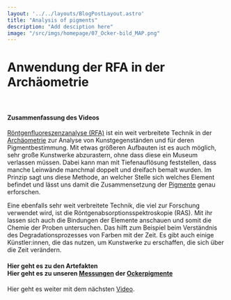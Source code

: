 ```yaml
---
layout: '../../layouts/BlogPostLayout.astro'
title: "Analysis of pigments"
description: "Add desciption here"
image: "/src/imgs/homepage/07_Ocker-bild_MAP.png"
---
```


# Anwendung der RFA in der Archäometrie

<YouTube url="https://www.youtube-nocookie.com/embed/rVvgAGQUJ5Q?si=ol6KAVr11JUM2e7R"/>

&nbsp;

#### Zusammenfassung des Videos

<a href="/keywords/xrf">Röntgenfluoreszenzanalyse (RFA)</a> ist ein weit verbreitete Technik in der <a href="/keywords/archeometry/">Archäometrie</a> zur Analyse von Kunstgegenständen und für deren Pigmentbestimmung. Mit etwas größeren Aufbauten ist es auch möglich, sehr große Kunstwerke abzurastern, ohne dass diese ein Museum verlassen müssen. Dabei kann man mit Tiefenauflösung feststellen, dass manche Leinwände manchmal doppelt und dreifach bemalt wurden. Im Prinzip sagt uns diese Methode, an welcher Stelle sich welches Element befindet und lässt uns damit die Zusammensetzung der <a href="/keywords/pigments/">Pigmente</a> genau erforschen.

Eine ebenfalls sehr weit verbreitete Technik, die viel zur Forschung verwendet wird, ist die Röntgenabsorptionsspektroskopie (RAS). Mit ihr lassen sich auch die Bindungen der Elemente anschauen und somit die Chemie der Proben untersuchen. Das hilft zum Beispiel beim Verständnis des Degradationsprozesses von Farben mit der Zeit. Es gibt auch einige Künstler:innen, die das nutzen, um Kunstwerke zu erschaffen, die sich über die Zeit verändern. 

#### Hier geht es zu den Artefakten <br/> Hier geht es zu unseren <a href="/keywords/measurements-and-evaluation">Messungen</a> der <a href="/keywords/our-pigments/">Ockerpigmente</a>

Hier geht es weiter mit dem nächsten <a href="/posts/ocre-pigments/">Video</a>.